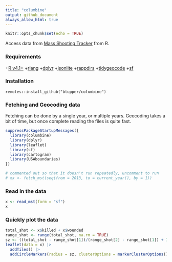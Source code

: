 ```yaml
---
title: "columbine"
output: github_document
always_allow_html: true
---
```


```r
knitr::opts_chunk$set(echo = TRUE)
```

Access data from [Mass Shooting Tracker](https://massshootingtracker.site/) from R.

### Requirements

  +[R v4.1+](https://www.r-project.org/)
  +[rlang](https://CRAN.R-project.org/package=rlang)
  +[dplyr](https://CRAN.R-project.org/package=dplyr)
  +[jsonlite](https://CRAN.R-project.org/package=jsonlite)
  +[rappdirs](https://CRAN.R-project.org/package=rappdirs)
  +[tidygeocode](https://CRAN.R-project.org/package=tidygeocode)
  +[sf](https://CRAN.R-project.org/package=sf)

### Installation

```
remotes::install_github("btupper/columbine")
```

### Fetching and Geocoding data

Fetching can be done by a single year, or multiple years.  Geocoding takes a bit of time, but once complete reading the files is quite fast.

```r
suppressPackageStartupMessages({
  library(columbine)
  library(dplyr)
  library(leaflet)
  library(sf)
  library(cartogram)
  library(USAboundaries)
})

# commented out so that it doesn't run repeatedly, uncomment to run
# xx <- fetch_mst(seq(from = 2013, to = current_year(), by = 1))
```

### Read in the data

```r
x <- read_mst(form = "sf")
x
```

### Quickly plot the data

```r
total_shot <- x$killed + x$wounded
range_shot <- range(total_shot, na.rm = TRUE)
sz <- ((total_shot - range_shot[1])/(range_shot[2] - range_shot[1]) + 1) * 5
leaflet(data = x) |>
  addTiles() |>
  addCircleMarkers(radius = sz, clusterOptions = markerClusterOptions())
```
